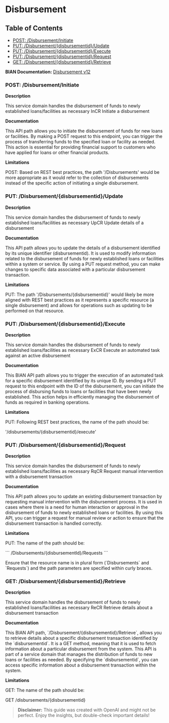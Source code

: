 # Disbursement

## Table of Contents
- [POST: /Disbursement/Initiate](#post-/disbursement/initiate)
- [PUT: /Disbursement/\{disbursementid\}/Update](#put-/disbursement/\{disbursementid\}/update)
- [PUT: /Disbursement/\{disbursementid\}/Execute](#put-/disbursement/\{disbursementid\}/execute)
- [PUT: /Disbursement/\{disbursementid\}/Request](#put-/disbursement/\{disbursementid\}/request)
- [GET: /Disbursement/\{disbursementid\}/Retrieve](#get-/disbursement/\{disbursementid\}/retrieve)


**BIAN Documentation:** [Disbursement v12](https://app.swaggerhub.com/apis/BIAN-3/Disbursement/12.0.0)

### POST: /Disbursement/Initiate

**Description**

This service domain handles the disbursement of funds to newly established loans/facilities as necessary InCR Initiate a disbursement

**Documentation**

This API path allows you to initiate the disbursement of funds for new loans or facilities\. By making a POST request to this endpoint\, you can trigger the process of transferring funds to the specified loan or facility as needed\. This action is essential for providing financial support to customers who have applied for loans or other financial products\.

**Limitations**

POST: Based on REST best practices\, the path '/Disbursements' would be more appropriate as it would refer to the collection of disbursements instead of the specific action of initiating a single disbursement\.

### PUT: /Disbursement/\{disbursementid\}/Update

**Description**

This service domain handles the disbursement of funds to newly established loans/facilities as necessary UpCR Update details of a disbursement

**Documentation**

This API path allows you to update the details of a disbursement identified by its unique identifier \(disbursementid\)\. It is used to modify information related to the disbursement of funds for newly established loans or facilities within a system or service\. By using a PUT request method\, you can make changes to specific data associated with a particular disbursement transaction\.

**Limitations**

PUT: The path '/Disbursements/\{disbursementid\}' would likely be more aligned with REST best practices as it represents a specific resource \(a single disbursement\) and allows for operations such as updating to be performed on that resource\.

### PUT: /Disbursement/\{disbursementid\}/Execute

**Description**

This service domain handles the disbursement of funds to newly established loans/facilities as necessary ExCR Execute an automated task against an active disbursement

**Documentation**

This BIAN API path allows you to trigger the execution of an automated task for a specific disbursement identified by its unique ID\. By sending a PUT request to this endpoint with the ID of the disbursement\, you can initiate the process of disbursing funds to loans or facilities that have been newly established\. This action helps in efficiently managing the disbursement of funds as required in banking operations\.

**Limitations**

PUT: Following REST best practices\, the name of the path should be:

'/disbursements/\{disbursementid\}/execute'

### PUT: /Disbursement/\{disbursementid\}/Request

**Description**

This service domain handles the disbursement of funds to newly established loans/facilities as necessary RqCR Request manual intervention with a disbursement transaction

**Documentation**

This API path allows you to update an existing disbursement transaction by requesting manual intervention with the disbursement process\. It is used in cases where there is a need for human interaction or approval in the disbursement of funds to newly established loans or facilities\. By using this API\, you can trigger a request for manual review or action to ensure that the disbursement transaction is handled correctly\.

**Limitations**

PUT: The name of the path should be:

\`\`\`
/Disbursements/\{disbursementId\}/Requests
\`\`\`

Ensure that the resource name is in plural form \(\`Disbursements\` and \`Requests\`\) and the path parameters are specified within curly braces\.

### GET: /Disbursement/\{disbursementid\}/Retrieve

**Description**

This service domain handles the disbursement of funds to newly established loans/facilities as necessary ReCR Retrieve details about a disbursement transaction

**Documentation**

This BIAN API path\, \`/Disbursement/\{disbursementid\}/Retrieve\`\, allows you to retrieve details about a specific disbursement transaction identified by the \`disbursementid\`\. It is a GET method\, meaning that it is used to fetch information about a particular disbursement from the system\. This API is part of a service domain that manages the distribution of funds to new loans or facilities as needed\. By specifying the \`disbursementid\`\, you can access specific information about a disbursement transaction within the system\.

**Limitations**

GET: The name of the path should be:

GET /disbursements/\{disbursementid\}

> **Disclaimer:** This guide was created with OpenAI and might not be perfect. Enjoy the insights, but double-check important details!
